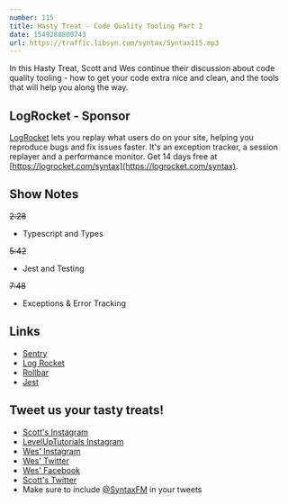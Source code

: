 ```yaml
---
number: 115
title: Hasty Treat - Code Quality Tooling Part 2
date: 1549288800743
url: https://traffic.libsyn.com/syntax/Syntax115.mp3
---
```


In this Hasty Treat, Scott and Wes continue their discussion about code quality tooling - how to get your code extra nice and clean, and the tools that will help you along the way.

## LogRocket - Sponsor

[LogRocket](https://logrocket.com/syntax) lets you replay what users do on your site, helping you reproduce bugs and fix issues faster. It's an exception tracker, a session replayer and a performance monitor. Get 14 days free at [https://logrocket.com/syntax](https://logrocket.com/syntax).

## Show Notes

~~2:28~~

* Typescript and Types

~~5:42~~

* Jest and Testing

~~7:48~~

* Exceptions & Error Tracking

## Links
* [Sentry](https://sentry.io/)
* [Log Rocket](https://logrocket.com/)
* [Rollbar](https://rollbar.com/)
* [Jest](https://jestjs.io/)

## Tweet us your tasty treats!
* [Scott's Instagram](https://www.instagram.com/stolinski/)
* [LevelUpTutorials Instagram](https://www.instagram.com/LevelUpTutorials/)
* [Wes' Instagram](https://www.instagram.com/wesbos/)
* [Wes' Twitter](https://twitter.com/wesbos)
* [Wes' Facebook](https://www.facebook.com/wesbos.developer)
* [Scott's Twitter](https://twitter.com/stolinski)
* Make sure to include [@SyntaxFM](https://twitter.com/SyntaxFM) in your tweets